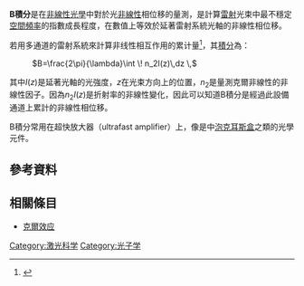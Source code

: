 '''B積分'''是在[[非線性光學|非線性光學]]中對於光[[非線性|非線性]]相位移的量測，是計算[[雷射|雷射]]光束中最不穩定[[空間頻率|空間頻率]]的指數成長程度，在數值上等效於延著雷射系統光軸的非線性相位移。

若用多通道的雷射系統來計算非线性相互作用的累计量<ref>{{Cite web|url=http://www.rp-photonics.com/b_integral.html|title=B Integral|publisher=Encyclopedia of Laser Physics and Technology|accessdate=2015-12-16|archive-date=2016-03-28|archive-url=https://web.archive.org/web/20160328015518/https://www.rp-photonics.com/b_integral.html|dead-url=no}}</ref>，其[[積分|積分]]為：

: <math>B=\frac{2\pi}{\lambda}\int \! n_2I(z)\,dz \,</math>

其中<math>I(z)</math>是延著光軸的光強度，<math>z</math>在光束方向上的位置，<math>n_2</math>是量測克爾非線性的非線性因子。因為<math>n_2I(z)</math>是折射率的非線性變化，因此可以知道B積分是經過此設備通道上累計的非線性相位移。

B積分常用在超快放大器（ultrafast amplifier）上，像是{{le|再生放大器|regenerative amplifier}}中[[泡克耳斯效應|泡克耳斯盒]]之類的光學元件。

==參考資料==
{{reflist}}

==相關條目==
*[[克爾效应|克爾效应]]

{{激光}}

[[Category:激光科学|Category:激光科学]]
[[Category:光子学|Category:光子学]]

{{optics-stub}}